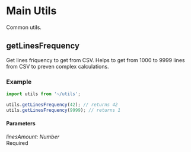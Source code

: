 <Meta title="Utils/Main/getLinesFrequency" />

# Main Utils

Common utils.

## getLinesFrequency

Get lines friquency to get from CSV. Helps to get from 1000 to 9999 lines from CSV to preven complex calculations.

### Example

```javascript
import utils from '~/utils';

utils.getLinesFrequency(42); // returns 42
utils.getLinesFrequency(9999); // returns 1
```

#### Parameters

<div class="param">
  <div class="code-block small">
    <i>linesAmount: Number</i>
  </div>
  <div class="chip">Required</div>
</div>
